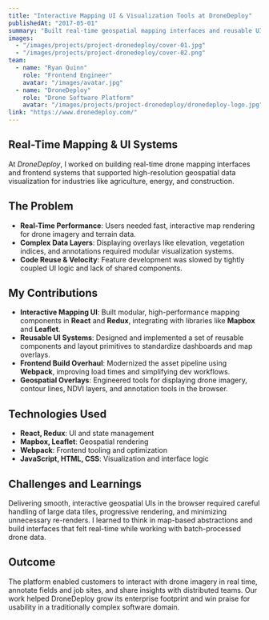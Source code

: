 ```yaml
---
title: "Interactive Mapping UI & Visualization Tools at DroneDeploy"
publishedAt: "2017-05-01"
summary: "Built real-time geospatial mapping interfaces and reusable UI systems at DroneDeploy, enhancing drone-based data visualization for enterprise customers in agriculture, construction, and energy."
images:
  - "/images/projects/project-dronedeploy/cover-01.jpg"
  - "/images/projects/project-dronedeploy/cover-02.png"
team:
  - name: "Ryan Quinn"
    role: "Frontend Engineer"
    avatar: "/images/avatar.jpg"
  - name: "DroneDeploy"
    role: "Drone Software Platform"
    avatar: "/images/projects/project-dronedeploy/dronedeploy-logo.jpg"
link: "https://www.dronedeploy.com/"
---
```


## Real-Time Mapping & UI Systems

At *DroneDeploy*, I worked on building real-time drone mapping interfaces and frontend systems that supported high-resolution geospatial data visualization for industries like agriculture, energy, and construction.

## The Problem

- **Real-Time Performance**: Users needed fast, interactive map rendering for drone imagery and terrain data.
- **Complex Data Layers**: Displaying overlays like elevation, vegetation indices, and annotations required modular visualization systems.
- **Code Reuse & Velocity**: Feature development was slowed by tightly coupled UI logic and lack of shared components.

## My Contributions

- **Interactive Mapping UI**: Built modular, high-performance mapping components in **React** and **Redux**, integrating with libraries like **Mapbox** and **Leaflet**.
- **Reusable UI Systems**: Designed and implemented a set of reusable components and layout primitives to standardize dashboards and map overlays.
- **Frontend Build Overhaul**: Modernized the asset pipeline using **Webpack**, improving load times and simplifying dev workflows.
- **Geospatial Overlays**: Engineered tools for displaying drone imagery, contour lines, NDVI layers, and annotation tools in the browser.

## Technologies Used

- **React, Redux**: UI and state management
- **Mapbox, Leaflet**: Geospatial rendering
- **Webpack**: Frontend tooling and optimization
- **JavaScript, HTML, CSS**: Visualization and interface logic

## Challenges and Learnings

Delivering smooth, interactive geospatial UIs in the browser required careful handling of large data tiles, progressive rendering, and minimizing unnecessary re-renders. I learned to think in map-based abstractions and build interfaces that felt real-time while working with batch-processed drone data.

## Outcome

The platform enabled customers to interact with drone imagery in real time, annotate fields and job sites, and share insights with distributed teams. Our work helped DroneDeploy grow its enterprise footprint and win praise for usability in a traditionally complex software domain.